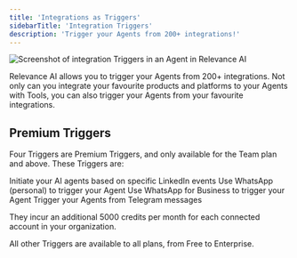```yaml
---
title: 'Integrations as Triggers'
sidebarTitle: 'Integration Triggers'
description: 'Trigger your Agents from 200+ integrations!'
---
```


![Screenshot of integration Triggers in an Agent in Relevance AI](/images/integration-triggers.png)

Relevance AI allows you to trigger your Agents from 200+ integrations. Not only can you integrate your favourite products and platforms to your Agents with Tools, you can also trigger your Agents from your favourite integrations. 

## Premium Triggers

Four Triggers are Premium Triggers, and only available for the Team plan and above. These Triggers are:

<Columns cols={2}>
  <Card title="LinkedIn" href="/integrations/popular-integrations/linkedin#setting-up-triggers" icon="linkedin">Initiate your AI agents based on specific LinkedIn events</Card>
  <Card title="WhatsApp" href="/integrations/popular-integrations/whatsapp#setting-up-triggers" icon="whatsapp">Use WhatsApp (personal) to trigger your Agent</Card>
</Columns>
<Columns cols={2}>
  <Card title="WhatsApp for Business" href="/integrations/popular-integrations/whatsapp-for-business#setting-up-triggers" icon="whatsapp">Use WhatsApp for Business to trigger your Agent</Card>
  <Card title="Telegram" href="/integrations/popular-integrations/telegram#setting-up-triggers" icon="telegram">Trigger your Agents from Telegram messages</Card>
</Columns>

They incur an additional 5000 credits per month for each connected account in your organization.

<Info>All other Triggers are available to all plans, from Free to Enterprise.</Info>